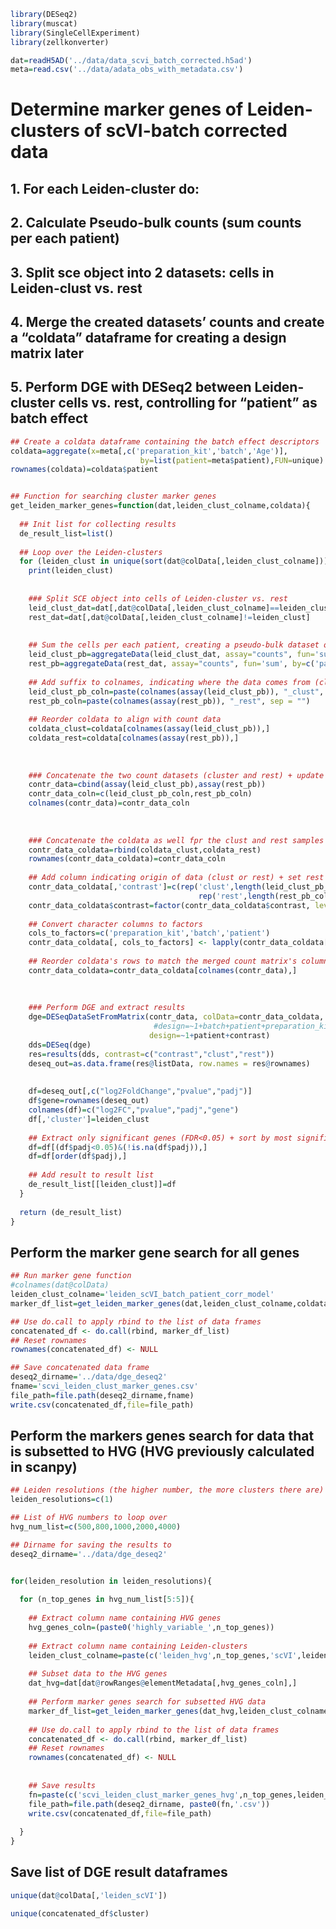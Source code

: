 

```r
library(DESeq2)
library(muscat)
library(SingleCellExperiment)
library(zellkonverter)
```

```r
dat=readH5AD('../data/data_scvi_batch_corrected.h5ad')
meta=read.csv('../data/adata_obs_with_metadata.csv')
```

# Determine marker genes of Leiden-clusters of scVI-batch corrected data

## 1. For each Leiden-cluster do:
## 2. Calculate Pseudo-bulk counts (sum counts per each patient)
## 3. Split __sce__ object into 2 datasets: cells in Leiden-clust vs. rest
## 4. Merge the created datasets' counts and create a "coldata" dataframe for creating a design matrix later
## 5. Perform DGE with DESeq2 between Leiden-cluster cells vs. rest, controlling for "patient" as batch effect

```r

## Create a coldata dataframe containing the batch effect descriptors
coldata=aggregate(x=meta[,c('preparation_kit','batch','Age')],
                             by=list(patient=meta$patient),FUN=unique)
rownames(coldata)=coldata$patient


## Function for searching cluster marker genes
get_leiden_marker_genes=function(dat,leiden_clust_colname,coldata){
  
  ## Init list for collecting results
  de_result_list=list()
  
  ## Loop over the Leiden-clusters
  for (leiden_clust in unique(sort(dat@colData[,leiden_clust_colname]))){
    print(leiden_clust)
    
    
    ### Split SCE object into cells of Leiden-cluster vs. rest
    leid_clust_dat=dat[,dat@colData[,leiden_clust_colname]==leiden_clust]
    rest_dat=dat[,dat@colData[,leiden_clust_colname]!=leiden_clust]
    
    
    ## Sum the cells per each patient, creating a pseudo-bulk dataset of num_genes x num_patients
    leid_clust_pb=aggregateData(leid_clust_dat, assay="counts", fun='sum', by=c('patient'))
    rest_pb=aggregateData(rest_dat, assay="counts", fun='sum', by=c('patient'))
    
    ## Add suffix to colnames, indicating where the data comes from (cluster or rest dataset)
    leid_clust_pb_coln=paste(colnames(assay(leid_clust_pb)), "_clust", sep = "")
    rest_pb_coln=paste(colnames(assay(rest_pb)), "_rest", sep = "")
    
    ## Reorder coldata to align with count data
    coldata_clust=coldata[colnames(assay(leid_clust_pb)),]
    coldata_rest=coldata[colnames(assay(rest_pb)),]
    
    
    
    ### Concatenate the two count datasets (cluster and rest) + update its colname
    contr_data=cbind(assay(leid_clust_pb),assay(rest_pb))
    contr_data_coln=c(leid_clust_pb_coln,rest_pb_coln)
    colnames(contr_data)=contr_data_coln
    
    
    
    ### Concatenate the coldata as well fpr the clust and rest samples
    contr_data_coldata=rbind(coldata_clust,coldata_rest)
    rownames(contr_data_coldata)=contr_data_coln
    
    ## Add column indicating origin of data (clust or rest) + set rest as level 0
    contr_data_coldata[,'contrast']=c(rep('clust',length(leid_clust_pb_coln)),
                                          rep('rest',length(rest_pb_coln)))
    contr_data_coldata$contrast=factor(contr_data_coldata$contrast, levels=c('rest','clust'))
    
    ## Convert character columns to factors
    cols_to_factors=c('preparation_kit','batch','patient')
    contr_data_coldata[, cols_to_factors] <- lapply(contr_data_coldata[, cols_to_factors], factor)
    
    ## Reorder coldata's rows to match the merged count matrix's columns (pre-requisite for DESeq2)
    contr_data_coldata=contr_data_coldata[colnames(contr_data),]
    
    
    
    ### Perform DGE and extract results
    dge=DESeqDataSetFromMatrix(contr_data, colData=contr_data_coldata, 
                                #design=~1+batch+patient+preparation_kit+contrast)
                               design=~1+patient+contrast)
    dds=DESeq(dge)
    res=results(dds, contrast=c("contrast","clust","rest"))
    deseq_out=as.data.frame(res@listData, row.names = res@rownames)
    
    
    df=deseq_out[,c("log2FoldChange","pvalue","padj")]
    df$gene=rownames(deseq_out)
    colnames(df)=c("log2FC","pvalue","padj","gene")
    df[,'cluster']=leiden_clust
    
    ## Extract only significant genes (FDR<0.05) + sort by most significant
    df=df[(df$padj<0.05)&(!is.na(df$padj)),]
    df=df[order(df$padj),]
    
    ## Add result to result list
    de_result_list[[leiden_clust]]=df
  }
  
  return (de_result_list)  
}
```


## Perform the marker gene search for all genes
```r
## Run marker gene function
#colnames(dat@colData)
leiden_clust_colname='leiden_scVI_batch_patient_corr_model'
marker_df_list=get_leiden_marker_genes(dat,leiden_clust_colname,coldata)

## Use do.call to apply rbind to the list of data frames
concatenated_df <- do.call(rbind, marker_df_list)
## Reset rownames
rownames(concatenated_df) <- NULL

## Save concatenated data frame
deseq2_dirname='../data/dge_deseq2'
fname='scvi_leiden_clust_marker_genes.csv'
file_path=file.path(deseq2_dirname,fname)
write.csv(concatenated_df,file=file_path)

```


## Perform the markers genes search for data that is subsetted to HVG (HVG previously calculated in scanpy)
```r

## Leiden resolutions (the higher number, the more clusters there are)
leiden_resolutions=c(1)

## List of HVG numbers to loop over
hvg_num_list=c(500,800,1000,2000,4000)

## Dirname for saving the results to
deseq2_dirname='../data/dge_deseq2'


for(leiden_resolution in leiden_resolutions){
  
  for (n_top_genes in hvg_num_list[5:5]){
    
    ## Extract column name containing HVG genes
    hvg_genes_coln=(paste0('highly_variable_',n_top_genes))
    
    ## Extract column name containing Leiden-clusters
    leiden_clust_colname=paste(c('leiden_hvg',n_top_genes,'scVI',leiden_resolution),collapse='_')
    
    ## Subset data to the HVG genes
    dat_hvg=dat[dat@rowRanges@elementMetadata[,hvg_genes_coln],]
    
    ## Perform marker genes search for subsetted HVG data
    marker_df_list=get_leiden_marker_genes(dat_hvg,leiden_clust_colname,coldata)
    
    ## Use do.call to apply rbind to the list of data frames
    concatenated_df <- do.call(rbind, marker_df_list)
    ## Reset rownames
    rownames(concatenated_df) <- NULL
    
    
    ## Save results
    fn=paste(c('scvi_leiden_clust_marker_genes_hvg',n_top_genes,leiden_resolution),collapse='_')
    file_path=file.path(deseq2_dirname, paste0(fn,'.csv'))
    write.csv(concatenated_df,file=file_path)
    
  }
}  
```

## Save list of DGE result dataframes

```r
unique(dat@colData[,'leiden_scVI'])

unique(concatenated_df$cluster)
```

